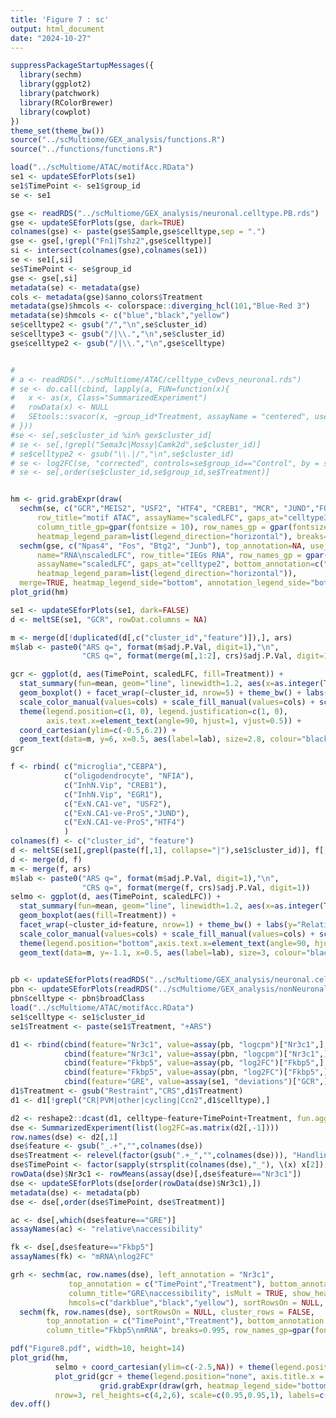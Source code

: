 ```yaml
---
title: 'Figure 7 : sc'
output: html_document
date: "2024-10-27"
---
```



```r
suppressPackageStartupMessages({
  library(sechm)
  library(ggplot2)
  library(patchwork)
  library(RColorBrewer)
  library(cowplot)
})
theme_set(theme_bw())
source("../scMultiome/GEX_analysis/functions.R")
source("../functions/functions.R")
```



```r
load("../scMultiome/ATAC/motifAcc.RData")
se1 <- updateSEforPlots(se1)
se1$TimePoint <- se1$group_id
se <- se1

gse <- readRDS("../scMultiome/GEX_analysis/neuronal.celltype.PB.rds")
gse <- updateSEforPlots(gse, dark=TRUE)
colnames(gse) <- paste(gse$Sample,gse$celltype,sep = ".")
gse <- gse[,!grepl("Fn1|Tshz2",gse$celltype)]
si <- intersect(colnames(gse),colnames(se1))
se <- se1[,si]
se$TimePoint <- se$group_id
gse <- gse[,si]
metadata(se) <- metadata(gse)
cols <- metadata(gse)$anno_colors$Treatment
metadata(gse)$hmcols <- colorspace::diverging_hcl(101,"Blue-Red 3")
metadata(se)$hmcols <- c("blue","black","yellow")
se$celltype2 <- gsub("/","\n",se$cluster_id)
se$celltype3 <- gsub("/|\\.","\n",se$cluster_id)
gse$celltype2 <- gsub("/|\\.","\n",gse$celltype)


# 
# a <- readRDS("../scMultiome/ATAC/celltype_cvDevs_neuronal.rds")
# se <- do.call(cbind, lapply(a, FUN=function(x){
#   x <- as(x, Class="SummarizedExperiment")
#   rowData(x) <- NULL
#   SEtools::svacor(x, ~group_id*Treatment, assayName = "centered", useVST=FALSE, n.sv = 1)
# }))
#se <- se[,se$cluster_id %in% gex$cluster_id]
# se <- se[,!grepl("Sema3c|Mossy|Camk2d",se$cluster_id)]
# se$celltype2 <- gsub("\\.|/","\n",se$cluster_id)
# se <- log2FC(se, "corrected", controls=se$group_id=="Control", by = se$cluster_id, isLog = TRUE)
# se <- se[,order(se$cluster_id,se$group_id,se$Treatment)]


hm <- grid.grabExpr(draw(
  sechm(se, c("GCR","MEIS2", "USF2", "HTF4", "CREB1", "MCR", "JUND","FOS","RXRA","ATF2","EGR1"), name="Motif\nscaledLFC", use_raster=TRUE,
      row_title="motif ATAC", assayName="scaledLFC", gaps_at="celltype3", top_annotation=c("TimePoint","Treatment"),
      column_title_gp=gpar(fontsize = 10), row_names_gp = gpar(fontsize = 9.5), 
      heatmap_legend_param=list(legend_direction="horizontal"), breaks=0.998) %v% 
  sechm(gse, c("Npas4", "Fos", "Btg2", "Junb"), top_annotation=NA, use_raster=TRUE,
      name="RNA\nscaledLFC", row_title="IEGs RNA", row_names_gp = gpar(fontsize = 9.5), 
      assayName="scaledLFC", gaps_at="celltype2", bottom_annotation=c("Treatment","TimePoint"),
      heatmap_legend_param=list(legend_direction="horizontal")),
  merge=TRUE, heatmap_legend_side="bottom", annotation_legend_side="bottom"))
plot_grid(hm)
```






```r
se1 <- updateSEforPlots(se1, dark=FALSE)
d <- meltSE(se1, "GCR", rowDat.columns = NA)

m <- merge(d[!duplicated(d[,c("cluster_id","feature")]),], ars)
m$lab <- paste0("ARS q=", format(m$adj.P.Val, digit=1),"\n",
                "CRS q=", format(merge(m[,1:2], crs)$adj.P.Val, digit=1))

gcr <- ggplot(d, aes(TimePoint, scaledLFC, fill=Treatment)) + 
  stat_summary(fun=mean, geom="line", linewidth=1.2, aes(x=as.integer(TimePoint), group=Treatment, colour=Treatment))  + 
  geom_boxplot() + facet_wrap(~cluster_id, nrow=5) + theme_bw() + labs(y="Relative GCR motif accessibility") +
  scale_color_manual(values=cols) + scale_fill_manual(values=cols) + scale_x_discrete() +
  theme(legend.position=c(1, 0), legend.justification=c(1, 0),
        axis.text.x=element_text(angle=90, hjust=1, vjust=0.5)) +
  coord_cartesian(ylim=c(-0.5,6.2)) +
  geom_text(data=m, y=6, x=0.5, aes(label=lab), size=2.8, colour="black", hjust=0, vjust=1)
gcr
```

```r
f <- rbind( c("microglia","CEBPA"),
            c("oligodendrocyte", "NFIA"),
            c("InhN.Vip", "CREB1"),
            c("InhN.Vip", "EGR1"),
            c("ExN.CA1-ve", "USF2"),
            c("ExN.CA1-ve-ProS","JUND"),
            c("ExN.CA1-ve-ProS","HTF4")
            )
colnames(f) <- c("cluster_id", "feature")
d <- meltSE(se1[,grepl(paste(f[,1], collapse="|"),se1$cluster_id)], f[,2], rowDat.columns = NA)
d <- merge(d, f)
m <- merge(f, ars)
m$lab <- paste0("ARS q=", format(m$adj.P.Val, digit=1),"\n",
                "CRS q=", format(merge(f, crs)$adj.P.Val, digit=1))
selmo <- ggplot(d, aes(TimePoint, scaledLFC)) + 
  stat_summary(fun=mean, geom="line", linewidth=1.2, aes(x=as.integer(TimePoint), group=Treatment, colour=Treatment))  + 
  geom_boxplot(aes(fill=Treatment)) + 
  facet_wrap(~cluster_id+feature, nrow=1) + theme_bw() + labs(y="Relative motif accessibility") +
  scale_color_manual(values=cols) + scale_fill_manual(values=cols) + scale_x_discrete() +
  theme(legend.position="bottom",axis.text.x=element_text(angle=90, hjust=1, vjust=0.5)) +
  geom_text(data=m, y=-1.1, x=0.5, aes(label=lab), size=3, colour="black", hjust=0, vjust=1)
  
```


```r
pb <- updateSEforPlots(readRDS("../scMultiome/GEX_analysis/neuronal.celltype.PB.rds"))
pbn <- updateSEforPlots(readRDS("../scMultiome/GEX_analysis/nonNeuronal.broad.PB.rds"))
pbn$celltype <- pbn$broadClass
load("../scMultiome/ATAC/motifAcc.RData")
se1$celltype <- se1$cluster_id
se1$Treatment <- paste(se1$Treatment, "+ARS")

d1 <- rbind(cbind(feature="Nr3c1", value=assay(pb, "logcpm")["Nr3c1",], as.data.frame(colData(pb)[,c("TimePoint","Treatment","celltype")])),
            cbind(feature="Nr3c1", value=assay(pbn, "logcpm")["Nr3c1",], as.data.frame(colData(pbn)[,c("TimePoint","Treatment","celltype")])),
            cbind(feature="Fkbp5", value=assay(pb, "log2FC")["Fkbp5",], as.data.frame(colData(pb)[,c("TimePoint","Treatment","celltype")])),
            cbind(feature="Fkbp5", value=assay(pbn, "log2FC")["Fkbp5",], as.data.frame(colData(pbn)[,c("TimePoint","Treatment","celltype")])),
            cbind(feature="GRE", value=assay(se1, "deviations")["GCR",], as.data.frame(colData(se1)[,c("TimePoint","Treatment","celltype")])))
d1$Treatment <- gsub("Restraint","CRS",d1$Treatment)
d1 <- d1[!grepl("CR|PVM|other|cycling|Ccn2",d1$celltype),]

d2 <- reshape2::dcast(d1, celltype~feature+TimePoint+Treatment, fun.aggregate = mean)
dse <- SummarizedExperiment(list(log2FC=as.matrix(d2[,-1])))
row.names(dse) <- d2[,1]
dse$feature <- gsub("_.+","",colnames(dse))
dse$Treatment <- relevel(factor(gsub(".+_","",colnames(dse))), "Handling +ARS")
dse$TimePoint <- factor(sapply(strsplit(colnames(dse),"_"), \(x) x[2]), levels(pb$TimePoint))
rowData(dse)$Nr3c1 <- rowMeans(assay(dse)[,dse$feature=="Nr3c1"])
dse <- updateSEforPlots(dse[order(rowData(dse)$Nr3c1),])
metadata(dse) <- metadata(pb)
dse <- dse[,order(dse$TimePoint, dse$Treatment)]

ac <- dse[,which(dse$feature=="GRE")]
assayNames(ac) <- "relative\naccessibility"

fk <- dse[,dse$feature=="Fkbp5"]
assayNames(fk) <- "mRNA\nlog2FC"

grh <- sechm(ac, row.names(dse), left_annotation = "Nr3c1",
             top_annotation = c("TimePoint","Treatment"), bottom_annotation = c("Treatment","TimePoint"), 
             column_title="GRE\naccessibility", isMult = TRUE, show_heatmap_legend=TRUE,
             hmcols=c("darkblue","black","yellow"), sortRowsOn = NULL, cluster_rows = FALSE) + 
  sechm(fk, row.names(dse), sortRowsOn = NULL, cluster_rows = FALSE, 
        top_annotation = c("TimePoint","Treatment"), bottom_annotation = c("Treatment","TimePoint"), 
        column_title="Fkbp5\nmRNA", breaks=0.995, row_names_gp=gpar(fontsize=10))
```


```r
pdf("Figure8.pdf", width=10, height=14)
plot_grid(hm,
          selmo + coord_cartesian(ylim=c(-2.5,NA)) + theme(legend.position = "right", axis.title.x = element_blank()),
          plot_grid(gcr + theme(legend.position="none", axis.title.x = element_blank()),
                    grid.grabExpr(draw(grh, heatmap_legend_side="bottom", annotation_legend_side="bottom", merge=TRUE)), nrow=1, labels=c("C","D"), scale=c(1,0.95)),
          nrow=3, rel_heights=c(4,2,6), scale=c(0.95,0.95,1), labels=c("A","B",NA))
dev.off()
```


